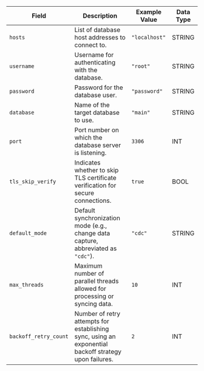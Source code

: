 | Field               | Description                                                                                       | Example Value         | Data Type |
|---------------------|---------------------------------------------------------------------------------------------------|-----------------------|-----------|
| `hosts`             | List of database host addresses to connect to.                                                  | `"localhost"`       | STRING  |
| `username`          | Username for authenticating with the database.                                                  | `"root"`              | STRING    |
| `password`          | Password for the database user.                                                                   | `"password"`          | STRING    |
| `database`          | Name of the target database to use.                                                               | `"main"`              | STRING    |
| `port`              | Port number on which the database server is listening.                                          | `3306`                | INT       |
| `tls_skip_verify`   | Indicates whether to skip TLS certificate verification for secure connections.                  | `true`                | BOOL      |
| `default_mode`      | Default synchronization mode (e.g., change data capture, abbreviated as `"cdc"`).                 | `"cdc"`               | STRING    |
| `max_threads`       | Maximum number of parallel threads allowed for processing or syncing data.                      | `10`                  | INT       |
| `backoff_retry_count` | Number of retry attempts for establishing sync, using an exponential backoff strategy upon failures. | `2`            | INT       |